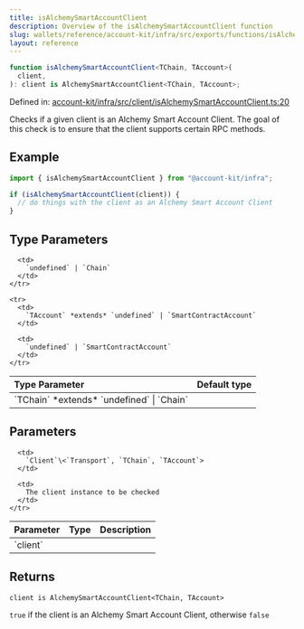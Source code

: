 ```yaml
---
title: isAlchemySmartAccountClient
description: Overview of the isAlchemySmartAccountClient function
slug: wallets/reference/account-kit/infra/src/exports/functions/isAlchemySmartAccountClient
layout: reference
---
```


```ts
function isAlchemySmartAccountClient<TChain, TAccount>(
  client,
): client is AlchemySmartAccountClient<TChain, TAccount>;
```

Defined in: [account-kit/infra/src/client/isAlchemySmartAccountClient.ts:20](https://github.com/alchemyplatform/aa-sdk/blob/4987bdd63823427c48ec21401b71fa3cfc2d0675/account-kit/infra/src/client/isAlchemySmartAccountClient.ts#L20)

Checks if a given client is an Alchemy Smart Account Client. The goal of this check is to ensure that the client supports certain RPC methods.

## Example

```ts
import { isAlchemySmartAccountClient } from "@account-kit/infra";

if (isAlchemySmartAccountClient(client)) {
  // do things with the client as an Alchemy Smart Account Client
}
```

## Type Parameters

<table>
  <thead>
    <tr>
      <th align="left">Type Parameter</th>
      <th align="left">Default type</th>
    </tr>
  </thead>

  <tbody>
    <tr>
      <td>
        `TChain` *extends* `undefined` | `Chain`
      </td>

      <td>
        `undefined` | `Chain`
      </td>
    </tr>

    <tr>
      <td>
        `TAccount` *extends* `undefined` | `SmartContractAccount`
      </td>

      <td>
        `undefined` | `SmartContractAccount`
      </td>
    </tr>

  </tbody>
</table>

## Parameters

<table>
  <thead>
    <tr>
      <th align="left">Parameter</th>
      <th align="left">Type</th>
      <th align="left">Description</th>
    </tr>
  </thead>

  <tbody>
    <tr>
      <td>
        `client`
      </td>

      <td>
        `Client`\<`Transport`, `TChain`, `TAccount`>
      </td>

      <td>
        The client instance to be checked
      </td>
    </tr>

  </tbody>
</table>

## Returns

`client is AlchemySmartAccountClient<TChain, TAccount>`

`true` if the client is an Alchemy Smart Account Client, otherwise `false`
